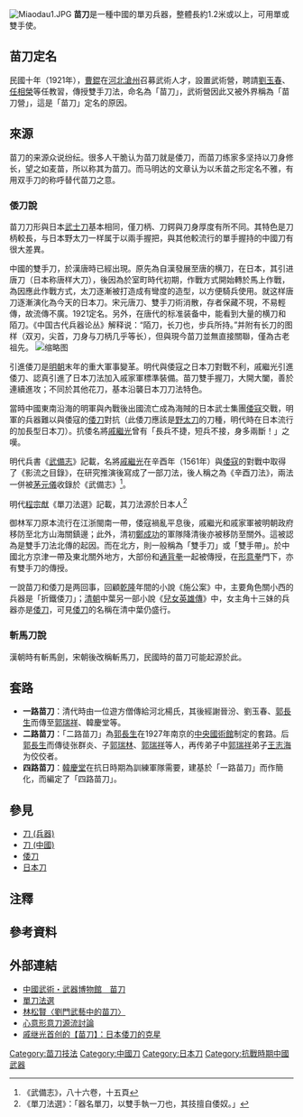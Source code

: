 {{Multiple issues|
{{Refimprove|time=2017-10-01T14:19:26+00:00}}
{{Original research}}
}}
[[File:Miaodau1.JPG|thumb]]
'''苗刀'''是一種中國的單刃兵器，整體長約1.2米或以上，可用單或雙手使。

==苗刀定名==
民國十年（1921年），[[曹錕|曹錕]]在[[河北|河北]][[滄州|滄州]]召募武術人才，設置武術營，聘請[[劉玉春|劉玉春]]、[[任相榮|任相榮]]等任教習，傳授雙手刀法，命名為「苗刀」，武術營因此又被外界稱為「苗刀營」，這是「苗刀」定名的原因。

== 來源 ==
{{Refimprove section}}
苗刀的来源众说纷纭。很多人干脆认为苗刀就是倭刀，而苗刀练家多坚持以刀身修长，望之如麦苗，所以称其为苗刀。而马明达的文章认为以禾苗之形定名不雅，有用双手刀的称呼替代苗刀之意。

=== 倭刀說 ===
{{main|倭刀}}
苗刀刀形與日本[[武士刀|武士刀]]基本相同，僅刀柄、刀鍔與刀身厚度有所不同。其特色是刀柄較長，与日本野太刀一样属于以兩手握把，與其他較流行的單手握持的中國刀有很大差異。

中國的雙手刀，於漢唐時已經出現。原先為自漢發展至唐的横刀，在日本，其引进唐刀（日本称唐样大刀），後因為於室町時代初期，作戰方式開始轉於馬上作戰，為因應此作戰方式，太刀逐漸被打造成有彎度的造型，以方便騎兵使用。就这样唐刀逐漸演化為今天的日本刀。宋元唐刀、雙手刀術消散，存者保藏不現，不易輕傳，故流傳不廣。1921定名。另外，在唐代的标准装备中，能看到大量的横刀和陌刀。《中国古代兵器论丛》解释说：“陌刀，长刀也，步兵所持。”并附有长刀的图样（双刃，尖首，刀身与刀柄几乎等长），但與現今苗刀並無直接關聯，僅為古老祖先。
[[File:藏品：唐刀.JPG|缩略图]]

引進倭刀是[[明朝|明朝]]末年的重大軍事變革。明代與倭寇之日本刀對戰不利，戚繼光引進倭刀、認真引進了日本刀法加入戚家軍標準裝備。苗刀雙手握刀，大開大闔，善於連續進攻；不同於其他花刀，基本沿襲日本刀刀法特色。

當時中國東南沿海的明軍與內戰後出國流亡成為海賊的日本武士集團[[倭寇|倭寇]]交戰，明軍的兵器難以與倭寇的[[倭刀|倭刀]]對抗（此倭刀應該是[[野太刀|野太刀]]的刀種，明代時在日本流行的加長型日本刀）。抗倭名將[[戚繼光|戚繼光]]曾有「長兵不捷，短兵不接，身多兩斷！」之嘆。

明代兵書《[[武備志|武備志]]》記載，名將[[戚繼光|戚繼光]]在辛酉年（1561年）與[[倭寇|倭寇]]的對戰中取得了《影流之目錄》{{NoteTag|一說即[[日本兵法三大源流|日本兵法三大源流]]的{{Link-jp|陰流|陰流}}}}，在研究推演後寫成了一部刀法，後人稱之為《辛酉刀法》，兩法一併被[[茅元儀|茅元儀]]收錄於《武備志》<ref>《武備志》，八十六卷，十五頁</ref>。

明代[[程宗猷|程宗猷]]《單刀法選》記載，其刀法源於日本人<ref>《單刀法選》：「器名單刀，以雙手執一刀也，其技擅自倭奴。」</ref>{{Fact|現今苗刀套路（苗刀一路）與自明代武術大師程宗猷之單刀法選所記載的套路前部份相同，可以想像關係密切或有參考，屬於明代引進之日本刀法流傳與歷代修改後之後裔。|time=2018-09-28T07:24:35+00:00}}

御林军刀原本流行在江浙閩南一帶，倭寇禍亂平息後，戚繼光和戚家軍被明朝政府移防至北方山海關鎮邊；此外，清初[[鄭成功|鄭成功]]的軍隊降清後亦被移防至關外。這被認為是雙手刀法北傳的起因。而在北方，則一般稱為「雙手刀」或「雙手帶」。於中國北方京津一帶及東北關外地方，大部份和[[通背拳|通背拳]]一起被傳授，在[[形意拳|形意拳]]門下，亦有雙手刀的傳授。

一說苗刀和倭刀是两回事，回顧[[乾隆|乾隆]]年間的小說《施公案》中，主要角色關小西的兵器是「折鐵倭刀」；[[清朝|清朝]]中葉另一部小說《[[兒女英雄傳|兒女英雄傳]]》中，女主角十三妹的兵器亦是[[倭刀|倭刀]]，可見[[倭刀|倭刀]]的名稱在清中葉仍盛行。

=== 斬馬刀說 ===
{{main|斬馬劍}}

漢朝時有斬馬劍，宋朝後改稱斬馬刀，民國時的苗刀可能起源於此。

== 套路 ==
* '''一路苗刀'''：清代時由一位遊方僧傳給河北楊氏，其後經謝晉汾、劉玉春、[[郭長生|郭長生]]而傳至[[郭瑞祥|郭瑞祥]]、韓慶堂等。{{Fact|從其原型可見，這套刀法是從程宗猷的《單刀法選》延續而來。|time=2018-08-12T03:50:29+00:00}}
* '''二路苗刀'''：「二路苗刀」為[[郭長生|郭長生]]在1927年南京的[[中央國術館|中央國術館]]制定的套路。后[[郭長生|郭長生]]而傳徒张群炎、子[[郭瑞林|郭瑞林]]、[[郭瑞祥|郭瑞祥]]等人，再传弟子中[[郭瑞祥|郭瑞祥]]弟子[[王志海|王志海]]为佼佼者。
* '''四路苗刀'''：[[韓慶堂|韓慶堂]]在抗日時期為訓練軍隊需要，建基於「一路苗刀」而作簡化，而編定了「四路苗刀」。

==參見==
*[[刀_(兵器)|刀 (兵器)]]
*[[刀_(中國)|刀 (中國)]]
*[[倭刀|倭刀]]
*[[日本刀|日本刀]]

==注釋==
{{Notefoot}}
{{Notelist}}
==參考資料==
{{Reflist}}
==外部連結==
*[https://web.archive.org/web/20061023030556/http://www.gaopu.com/111T.html#09 中國武術・武器博物館　苗刀]
*[https://web.archive.org/web/20110609013348/http://www.cos.url.tw/fight/knife-01.htm 單刀法選]
*[http://www.baji-hk.org/web/resource/3011.htm 林松賢〈劉門武藝中的苗刀〉]
*[http://zenpower.pixnet.net/blog/post/6506313-%E5%BF%83%E6%84%8F%E5%BD%A2%E6%84%8F%E5%88%80%E6%BA%90%E6%B5%81%E8%A8%8E%E8%AB%96 心意形意刀源流討論]
*[https://www.douban.com/note/392137180/ 戚继光首创的【苗刀】：日本倭刀的克星]

[[Category:苗刀技法|Category:苗刀技法]]
[[Category:中國刀|Category:中國刀]]
[[Category:日本刀|Category:日本刀]]
[[Category:抗戰時期中國武器|Category:抗戰時期中國武器]]
{{中國古代武器}}